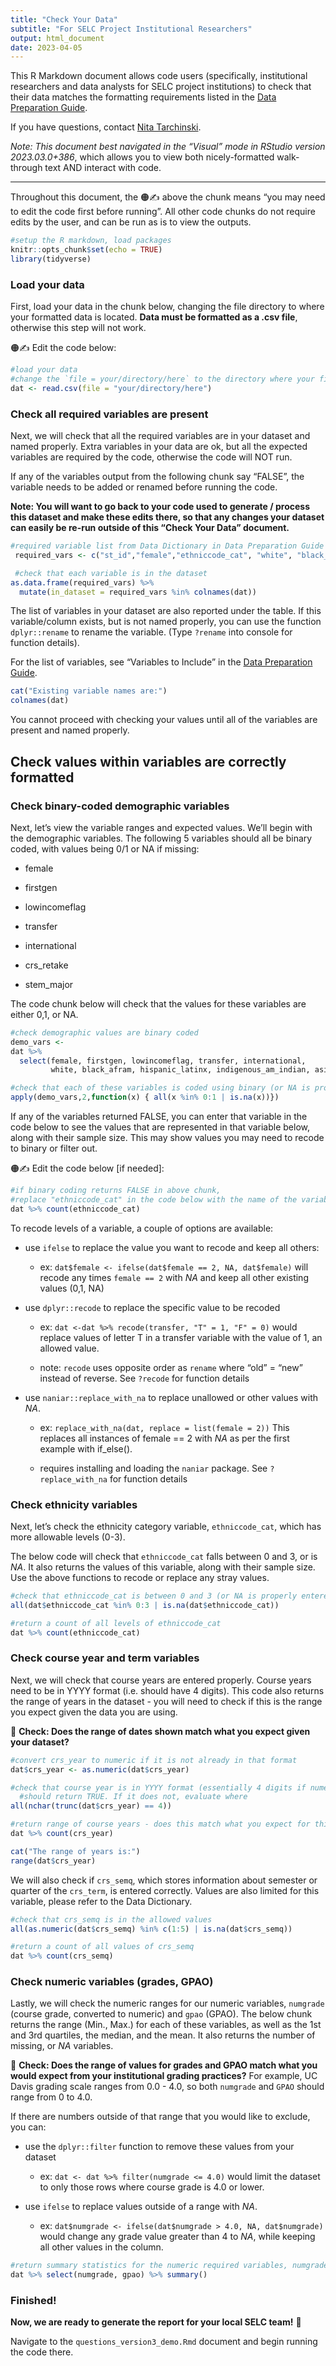 ```yaml
---
title: "Check Your Data"
subtitle: "For SELC Project Institutional Researchers"
output: html_document
date: 2023-04-05
---
```


This R Markdown document allows code users (specifically, institutional researchers and data analysts for SELC project institutions) to check that their data matches the formatting requirements listed in the [Data Preparation Guide](https://htmlpreview.github.io/?https://github.com/vsfarrar/SEISMIC-equity-measures/blob/main/data_preparation_guide.html).

If you have questions, contact [Nita Tarchinski](mailto:nitaked@umich.edu).

*Note: This document best navigated in the "Visual" mode in RStudio version 2023.03.0+386*, which allows you to view both nicely-formatted walk-through text AND interact with code.

------------------------------------------------------------------------

Throughout this document, the 🟠✍️ above the chunk means "you may need to edit the code first before running". All other code chunks do not require edits by the user, and can be run as is to view the outputs.

```r
#setup the R markdown, load packages
knitr::opts_chunk$set(echo = TRUE)
library(tidyverse)
```

### Load your data

First, load your data in the chunk below, changing the file directory to where your formatted data is located. **Data must be formatted as a .csv file**, otherwise this step will not work.

🟠✍️ Edit the code below:

```r
#load your data
#change the `file = your/directory/here` to the directory where your file is located
dat <- read.csv(file = "your/directory/here")
```

### Check all required variables are present

Next, we will check that all the required variables are in your dataset and named properly. Extra variables in your data are ok, but all the expected variables are required by the code, otherwise the code will NOT run.

If any of the variables output from the following chunk say "FALSE", the variable needs to be added or renamed before running the code.

**Note: You will want to go back to your code used to generate / process this dataset and make these edits there, so that any changes your dataset can easily be re-run outside of this "Check Your Data" document.**

```r
#required variable list from Data Dictionary in Data Preparation Guide
 required_vars <- c("st_id","female","ethniccode_cat", "white", "black_afram", "hispanic_latinx", "indigenous_am_indian", 'asian', 'pacific_islander', "firstgen","lowincomeflag","transfer", "international", "crs_name", "crs_term", "crs_year", "crs_semq", "major", "stem_major", "numgrade", "gpao")

 #check that each variable is in the dataset
as.data.frame(required_vars) %>%
  mutate(in_dataset = required_vars %in% colnames(dat))

```

The list of variables in your dataset are also reported under the table. If this variable/column exists, but is not named properly, you can use the function `dplyr::rename` to rename the variable. (Type `?rename` into console for function details).

For the list of variables, see "Variables to Include" in the [Data Preparation Guide](https://htmlpreview.github.io/?https://github.com/vsfarrar/SEISMIC-equity-measures/blob/main/data_preparation_guide.html).

```r
cat("Existing variable names are:")
colnames(dat)
```

You cannot proceed with checking your values until all of the variables are present and named properly.

## Check values within variables are correctly formatted

### Check binary-coded demographic variables

Next, let's view the variable ranges and expected values. We'll begin with the demographic variables. The following 5 variables should all be binary coded, with values being 0/1 or NA if missing:

-   female

-   firstgen

-   lowincomeflag

-   transfer

-   international

-   crs_retake

-   stem_major

The code chunk below will check that the values for these variables are either 0,1, or NA.

```r
#check demographic values are binary coded
demo_vars <-
dat %>%
  select(female, firstgen, lowincomeflag, transfer, international,
         white, black_afram, hispanic_latinx, indigenous_am_indian, asian, pacific_islander, crs_retake, stem_major)

#check that each of these variables is coded using binary (or NA is properly entered as NA)
apply(demo_vars,2,function(x) { all(x %in% 0:1 | is.na(x))})

```

If any of the variables returned FALSE, you can enter that variable in the code below to see the values that are represented in that variable below, along with their sample size. This may show values you may need to recode to binary or filter out.

🟠✍️ Edit the code below [if needed]:

```r
#if binary coding returns FALSE in above chunk, 
#replace "ethniccode_cat" in the code below with the name of the variable you would like to examine
dat %>% count(ethniccode_cat)

```

To recode levels of a variable, a couple of options are available:

-   use `ifelse` to replace the value you want to recode and keep all others:

    -   ex: `dat$female <- ifelse(dat$female == 2, NA, dat$female)` will recode any times `female == 2` with *NA* and keep all other existing values (0,1, NA)

-   use `dplyr::recode` to replace the specific value to be recoded

    -   ex: `dat <-dat %>% recode(transfer, "T" = 1, "F" = 0)` would replace values of letter T in a transfer variable with the value of 1, an allowed value.

    -   note: `recode` uses opposite order as `rename` where "old" = "new" instead of reverse. See `?recode` for function details

-   use `naniar::replace_with_na` to replace unallowed or other values with *NA*.

    -   ex: `replace_with_na(dat, replace = list(female = 2))` This replaces all instances of female == 2 with *NA* as per the first example with if_else().

    -   requires installing and loading the `naniar` package. See `?replace_with_na` for function details

### Check ethnicity variables

Next, let's check the ethnicity category variable, `ethniccode_cat`, which has more allowable levels (0-3).

The below code will check that `ethniccode_cat` falls between 0 and 3, or is *NA*. It also returns the values of this variable, along with their sample size. Use the above functions to recode or replace any stray values.

```r
#check that ethniccode_cat is between 0 and 3 (or NA is properly entered as NA)
all(dat$ethniccode_cat %in% 0:3 | is.na(dat$ethniccode_cat))

```

```r
#return a count of all levels of ethniccode_cat
dat %>% count(ethniccode_cat)
```

### Check course year and term variables

Next, we will check that course years are entered properly. Course years need to be in YYYY format (i.e. should have 4 digits). This code also returns the range of years in the dataset - you will need to check if this is the range you expect given the data you are using.

💭 **Check: Does the range of dates shown match what you expect given your dataset?**

```r
#convert crs_year to numeric if it is not already in that format
dat$crs_year <- as.numeric(dat$crs_year)

#check that course year is in YYYY format (essentially 4 digits if numeric)
  #should return TRUE. If it does not, evaluate where 
all(nchar(trunc(dat$crs_year) == 4))

#return range of course years - does this match what you expect for this dataset?
dat %>% count(crs_year)

cat("The range of years is:")
range(dat$crs_year)

```

We will also check if `crs_semq`, which stores information about semester or quarter of the `crs_term`, is entered correctly. Values are also limited for this variable, please refer to the Data Dictionary.

```r
#check that crs_semq is in the allowed values
all(as.numeric(dat$crs_semq) %in% c(1:5) | is.na(dat$crs_semq))

#return a count of all values of crs_semq
dat %>% count(crs_semq)

```

### Check numeric variables (grades, GPAO)

Lastly, we will check the numeric ranges for our numeric variables, `numgrade` (course grade, converted to numeric) and `gpao` (GPAO). The below chunk returns the range (Min., Max.) for each of these variables, as well as the 1st and 3rd quartiles, the median, and the mean. It also returns the number of missing, or *NA* variables.

💭 **Check: Does the range of values for grades and GPAO match what you would expect from your institutional grading practices?** For example, UC Davis grading scale ranges from 0.0 - 4.0, so both `numgrade` and `GPAO` should range from 0 to 4.0.

If there are numbers outside of that range that you would like to exclude, you can:

-   use the `dplyr::filter` function to remove these values from your dataset

    -   ex: `dat <- dat %>% filter(numgrade <= 4.0)` would limit the dataset to only those rows where course grade is 4.0 or lower.

-   use `ifelse` to replace values outside of a range with *NA*.

    -   ex: `dat$numgrade <- ifelse(dat$numgrade > 4.0, NA, dat$numgrade)` would change any grade value greater than 4 to *NA*, while keeping all other values in the column.

```r
#return summary statistics for the numeric required variables, numgrade and gpao
dat %>% select(numgrade, gpao) %>% summary()

```

### **Finished!**

**Now, we are ready to generate the report for your local SELC team!** 🎉

Navigate to the `questions_version3_demo.Rmd` document and begin running the code there.
